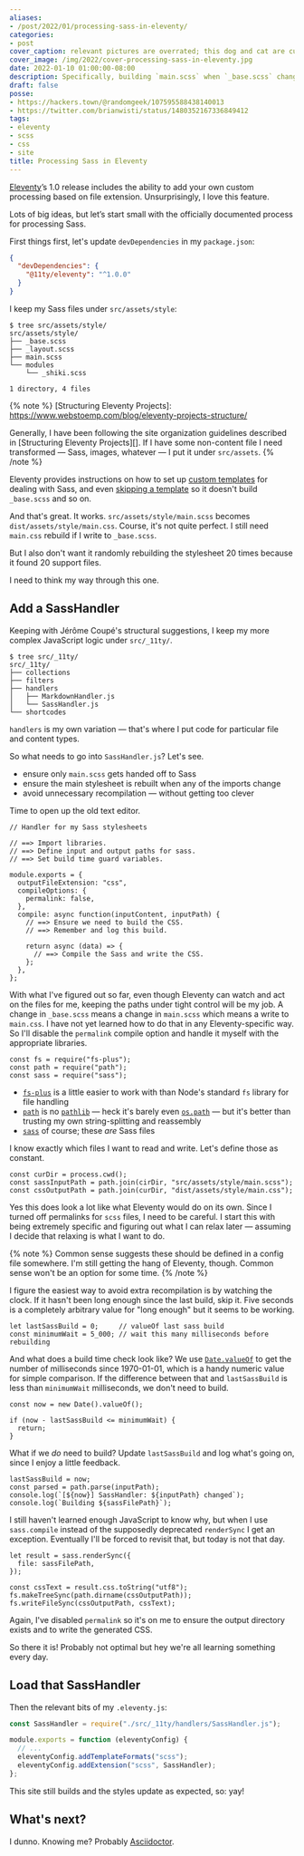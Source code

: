 ```yaml
---
aliases:
- /post/2022/01/processing-sass-in-eleventy/
categories:
- post
cover_caption: relevant pictures are overrated; this dog and cat are cute together
cover_image: /img/2022/cover-processing-sass-in-eleventy.jpg
date: 2022-01-10 01:00:00-08:00
description: Specifically, building `main.scss` when `_base.scss` changes
draft: false
posse:
- https://hackers.town/@randomgeek/107595588438140013
- https://twitter.com/brianwisti/status/1480352167336849412
tags:
- eleventy
- scss
- css
- site
title: Processing Sass in Eleventy
---
```


[Eleventy][]’s 1.0 release includes the ability to add your own custom processing
based on file extension. Unsurprisingly, I love this feature.

Lots of big ideas, but let’s start small with the officially documented process
for processing Sass.

[Eleventy]: https://www.11ty.dev/

First things first, let's update `devDependencies` in my `package.json`:

```json
{
  "devDependencies": {
    "@11ty/eleventy": "^1.0.0"
  }
}
```

I keep my Sass files under `src/assets/style`:

```
$ tree src/assets/style/
src/assets/style/
├── _base.scss
├── _layout.scss
├── main.scss
└── modules
    └── _shiki.scss

1 directory, 4 files
```


{% note %}
[Structuring Eleventy Projects]: https://www.webstoemp.com/blog/eleventy-projects-structure/

Generally, I have been following the site organization guidelines described in
[Structuring Eleventy Projects][]. If I have some non-content file I need
transformed — Sass, images, whatever — I put it under `src/assets`.
{% /note %}

[custom templates]: https://www.11ty.dev/docs/languages/custom/
[skipping a template]: https://www.11ty.dev/docs/languages/custom/#skipping-a-template-from-inside-of-the-compile-function.

Eleventy provides instructions on how to set up [custom templates][] for dealing with Sass,
and even [skipping a template][] so it doesn't build `_base.scss` and so on.

And that's great. It works. `src/assets/style/main.scss` becomes
`dist/assets/style/main.css`. Course, it's not quite perfect.
I still need `main.css` rebuild if I write to `_base.scss`.

But I also don't want it randomly rebuilding the stylesheet 20 times because it
found 20 support files.

I need to think my way through this one.

## Add a SassHandler

Keeping with Jérôme Coupé's structural suggestions, I keep my more complex
JavaScript logic under `src/_11ty/`.

```
$ tree src/_11ty/
src/_11ty/
├── collections
├── filters
├── handlers
│   ├── MarkdownHandler.js
│   └── SassHandler.js
└── shortcodes
```

`handlers` is my own variation — that's where I put code for particular file
and content types.

So what needs to go into `SassHandler.js`? Let's see.

- ensure only `main.scss` gets handed off to Sass
- ensure the main stylesheet is rebuilt when any of the imports change
- avoid unnecessary recompilation — without getting too clever

Time to open up the old text editor.

```javascript{title="src/_11ty/handlers/SassHandler.js"}
// Handler for my Sass stylesheets

// ==> Import libraries.
// ==> Define input and output paths for sass.
// ==> Set build time guard variables.

module.exports = {
  outputFileExtension: "css",
  compileOptions: {
    permalink: false,
  },
  compile: async function(inputContent, inputPath) {
    // ==> Ensure we need to build the CSS.
    // ==> Remember and log this build.

    return async (data) => {
      // ==> Compile the Sass and write the CSS.
    };
  },
};
```

With what I've figured out so far, even though Eleventy can watch and act on
the files for me, keeping the paths under tight control will be my job. A
change in `_base.scss` means a change in `main.scss` which means a write to
`main.css`. I have not yet learned how to do that in any Eleventy-specific way.
So I'll disable the `permalink` compile option and handle it myself with the
appropriate libraries.

```javascript{title="Import libraries" verbatim=false}
const fs = require("fs-plus");
const path = require("path");
const sass = require("sass");
```

[`fs-plus`]: http://atom.github.io/fs-plus/
[`path`]: https://nodejs.org/dist/latest-v16.x/docs/api/path.html
[`sass`]: https://sass-lang.com
[`pathlib`]: https://docs.python.org/3/library/pathlib.html
[`os.path`]: https://docs.python.org/3/library/os.path.html

- [`fs-plus`][] is a little easier to work with than Node's standard `fs` library for file handling
- [`path`][] is no [`pathlib`][] — heck it's barely even [`os.path`][] — but it's better than trusting my own string-splitting and reassembly
- [`sass`][] of course; these *are* Sass files

I know exactly which files I want to read and write. Let's define those as constant.

```javascript{title="Define input and output paths for sass" verbatim=false}
const curDir = process.cwd();
const sassInputPath = path.join(cirDir, "src/assets/style/main.scss");
const cssOutputPath = path.join(curDir, "dist/assets/style/main.css");
```

Yes this does look a lot like what Eleventy would do on its own. Since I turned
off permalinks for `scss` files, I need to be careful. I start this with being
extremely specific and figuring out what I can relax later — assuming I decide
that relaxing is what I want to do.

{% note %}
Common sense suggests these should be defined in a config file somewhere. I'm
still getting the hang of Eleventy, though. Common sense won't be an option for
some time.
{% /note %}

I figure the easiest way to avoid extra recompilation is by watching the clock.
If it hasn't been long enough since the last build, skip it. Five seconds is a
completely arbitrary value for "long enough" but it seems to be working.

```javascript{title="Set build time guard variables" verbatim=false}
let lastSassBuild = 0;     // valueOf last sass build
const minimumWait = 5_000; // wait this many milliseconds before rebuilding
```

[`Date.valueOf`]: https://developer.mozilla.org/en-US/docs/web/javascript/reference/global_objects/date/valueof

And what does a build time check look like? We use [`Date.valueOf`][] to get
the number of milliseconds since 1970-01-01, which is a handy numeric value for
simple comparison. If the difference between that and `lastSassBuild` is less
than `minimumWait` milliseconds, we don't need to build.

```javascript{title="Ensure we need to build the CSS" verbatim=false}
const now = new Date().valueOf();

if (now - lastSassBuild <= minimumWait) {
  return;
}
```

What if we *do* need to build? Update `lastSassBuild` and log what's going on,
since I enjoy a little feedback.

```javascript{title="Remember and log this build" verbatim=false}
lastSassBuild = now;
const parsed = path.parse(inputPath);
console.log(`[${now}] SassHandler: ${inputPath} changed`);
console.log(`Building ${sassFilePath}`);
```

I still haven't learned enough JavaScript to know why, but when I use
`sass.compile` instead of the supposedly deprecated `renderSync` I get an
exception. Eventually I'll be forced to revisit that, but today is not that
day.

```javascript{title="Compile the Sass and write the CSS"}
let result = sass.renderSync({
  file: sassFilePath,
});

const cssText = result.css.toString("utf8");
fs.makeTreeSync(path.dirname(cssOutputPath));
fs.writeFileSync(cssOutputPath, cssText);
```

Again, I've disabled `permalink` so it's on me to ensure the output directory
exists and to write the generated CSS.

So there it is! Probably not optimal but hey we're all learning something every
day.

## Load that SassHandler

Then the relevant bits of my `.eleventy.js`:

```javascript
const SassHandler = require("./src/_11ty/handlers/SassHandler.js");

module.exports = function (eleventyConfig) {
  // ...
  eleventyConfig.addTemplateFormats("scss");
  eleventyConfig.addExtension("scss", SassHandler);
};
```

This site still builds and the styles update as expected, so: yay!

## What's next?

[Asciidoctor]: https://asciidoctor.org

I dunno. Knowing me? Probably [Asciidoctor][].
